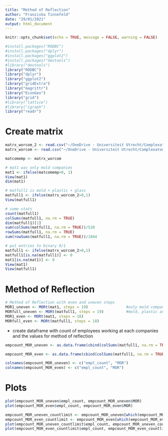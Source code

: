 ```yaml
---
title: "Method of Reflection"
author: "Franziska Tinnefeld"
date: "29/01/2021"
output: html_document
---
```


```r
knitr::opts_chunk$set(echo = TRUE, message = FALSE, warning = FALSE)

#install.packages("RODBC")
#install.packages("dplyr")
#install.packages("ggplot2") 
#install.packages("devtools")
#library("devtools")
library("RODBC")
library("dplyr")
library("ggplot2")
library("gridExtra")
library("magrittr")
library("EconGeo")
library("grid")
#library("lattice")
#library("igraph")
library("readr")

```


# Create matrix
```r
matrx_worcom_2 <- read.csv("~/OneDrive - Universiteit Utrecht/Complexaton/Challenge4/DataComplexaton/matrx_worcom_2.txt", row.names=1)
matrx_worcom <- read.csv("~/OneDrive - Universiteit Utrecht/Complexaton/Challenge4/matrx_worcom.cvs", row.names=1)

matcomemp <- matrx_worcom

# mat1 was only mold companies
mat1 <- ifelse(matcomemp>0, 1)
View(mat1)
dim(mat1)

# matfull1 is mold + plastic + glass
matfull1 <- ifelse(matrx_worcom_2>0,1)
View(matfull1)

# some stats
count(matfull1)
colSums(matfull1, na.rm = TRUE)
dim(matfull1)[1]
sum(colSums(matfull1, na.rm = TRUE))/520
rowSums(matfull1, na.rm = TRUE)
sum(rowSums(matfull1, na.rm = TRUE))/1844
```



```r
# put entries to binary 0/1
matfull1 <- ifelse(matrx_worcom_2>0,1)
matfull1[is.na(matfull1)] <- 0
mat1[is.na(mat1)] <- 0
View(mat1)
View(matfull1)
```

# Method of Reflection
```r
# Method of Reflection with even and uneven steps 
MOR1_uneven <- MORt(mat1, steps = 19)                 #only mold companies
MORfull_uneven <- MORt(matfull1, steps = 19)          #mold, plastic and glass companies
MOR1_even <- MORt(mat1, steps = 18)
MORfull_even <- MORt(matfull1, steps = 18)
```


- create dataframe with count of employees working at each companies and the values for method of reflection
```r
empcount_MOR_uneven <- as.data.frame(cbind(colSums(matfull1, na.rm = TRUE), MORfull_uneven))

empcount_MOR_even <- as.data.frame(cbind(colSums(matfull1, na.rm = TRUE), MORfull_even))

colnames(empcount_MOR_uneven) <- c("empl_count", "MOR")
colnames(empcount_MOR_even) <- c("empl_count", "MOR")
```


# Plots

```r
plot(empcount_MOR_uneven$empl_count, empcount_MOR_uneven$MOR)
plot(empcount_MOR_even$empl_count, empcount_MOR_even$MOR)


```



```r
empcount_MOR_uneven_countlimit <- empcount_MOR_uneven[which(empcount_MOR_uneven$empl_count < 50),]
empcount_MOR_even_countlimit <- empcount_MOR_even[which(empcount_MOR_even$empl_count < 50),]
plot(empcount_MOR_uneven_countlimit$empl_count, empcount_MOR_uneven_countlimit$MOR)
plot(empcount_MOR_even_countlimit$empl_count, empcount_MOR_even_countlimit$MOR)
```